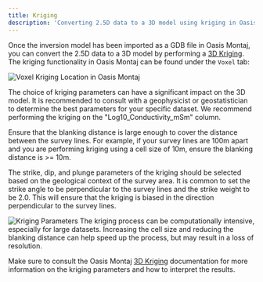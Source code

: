 ```yaml
---
title: Kriging  
description: 'Converting 2.5D data to a 3D model using kriging in Oasis Montaj'
---
```


  Once the inversion model has been imported as a GDB file in Oasis Montaj, you can convert the 2.5D data to a 3D model by performing a [3D Kriging](https://help.seequent.com/Oasismontaj/2023.1/Content/gxhelp/v/geosoft_gx_voxutils_voxelkriging.htm). The kriging functionality in Oasis Montaj can be found under the `Voxel` tab:

  <Frame caption="Voxel Kriging Location in Oasis Montaj">
    <img src="/images/kriging.png" alt="Voxel Kriging Location in Oasis Montaj" />
  </Frame>

  The choice of kriging parameters can have a significant impact on the 3D model. It is recommended to consult with a geophysicist or geostatistician to determine the best parameters for your specific dataset. We recommend performing the kriging on the "Log10_Conductivity_mSm" column.

  Ensure that the blanking distance is large enough to cover the distance between the survey lines. For example, if your survey lines are 100m apart and you are performing kriging using a cell size of 10m, ensure the blanking distance is >= 10m.

  The strike, dip, and plunge parameters of the kriging should be selected based on the geological context of the survey area. It is common to set the strike angle to be perpendicular to the survey lines and the strike weight to be 2.0. This will ensure that the kriging is biased in the direction perpendicular to the survey lines.

  <Frame caption="Kriging Parameters">
    <img src="/images/kriging_parameters2.png" alt="Kriging Parameters" />
  </Frame>

  <Warning>
    The kriging process can be computationally intensive, especially for large datasets. Increasing the cell size and reducing the blanking distance can help speed up the process, but may result in a loss of resolution.
  </Warning> 

  Make sure to consult the Oasis Montaj [3D Kriging](https://help.seequent.com/Oasismontaj/2023.1/Content/gxhelp/v/geosoft_gx_voxutils_voxelkriging.htm) documentation for more information on the kriging parameters and how to interpret the results.
